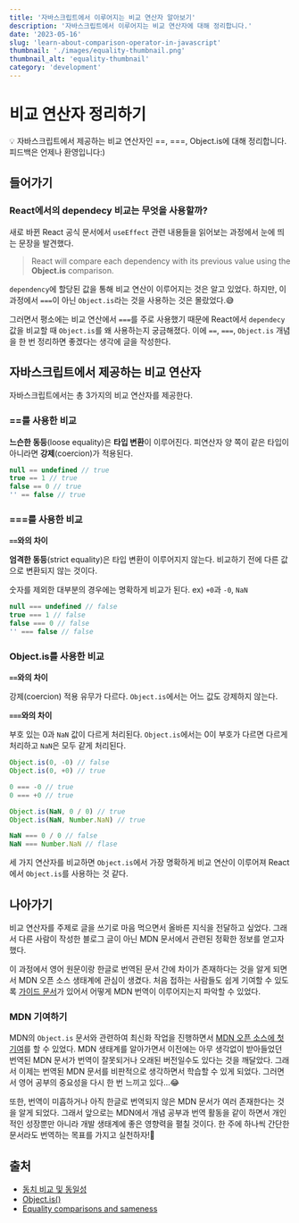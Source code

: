 ```yaml
---
title: '자바스크립트에서 이루어지는 비교 연산자 알아보기'
description: '자바스크립트에서 이루어지는 비교 연산자에 대해 정리합니다.'
date: '2023-05-16'
slug: 'learn-about-comparison-operator-in-javascript'
thumbnail: './images/equality-thumbnail.png'
thumbnail_alt: 'equality-thumbnail'
category: 'development'
---
```


# 비교 연산자 정리하기

<Callout>
  💡 자바스크립트에서 제공하는 비교 연산자인 ==, ===, Object.is에 대해 정리합니다.
  피드백은 언제나 환영입니다:)
</Callout>

## 들어가기

### React에서의 dependecy 비교는 무엇을 사용할까?

새로 바뀐 React 공식 문서에서 `useEffect` 관련 내용들을 읽어보는 과정에서 눈에 띄는 문장을 발견했다.

> React will compare each dependency with its previous value using the **Object.is** comparison.

`dependency`에 할당된 값을 통해 비교 연산이 이루어지는 것은 알고 있었다.
하지만, 이 과정에서 `===`이 아닌 `Object.is`라는 것을 사용하는 것은 몰랐었다.😅

그러면서 평소에는 비교 연산에서 `===`를 주로 사용했기 때문에 React에서 `dependecy` 값을 비교할 때 `Object.is`를 왜 사용하는지 궁금해졌다.
이에 `==`, `===`, `Object.is` 개념을 한 번 정리하면 좋겠다는 생각에 글을 작성한다.

## 자바스크립트에서 제공하는 비교 연산자

자바스크립트에서는 총 3가지의 비교 연산자를 제공한다.

### ==를 사용한 비교

**느슨한 동등**(loose equality)은 **타입 변환**이 이루어진다.
피연산자 양 쪽이 같은 타입이 아니라면 **강제**(coercion)가 적용된다.

```js
null == undefined // true
true == 1 // true
false == 0 // true
'' == false // true
```

### ===를 사용한 비교

**`==`와의 차이**

**엄격한 동등**(strict equality)은 타입 변환이 이루어지지 않는다.
비교하기 전에 다른 값으로 변환되지 않는 것이다.

숫자를 제외한 대부분의 경우에는 명확하게 비교가 된다.
ex) `+0`과 `-0`, `NaN`

```js
null === undefined // false
true === 1 // false
false === 0 // false
'' === false // false
```

### Object.is를 사용한 비교

**`==`와의 차이**

강제(coercion) 적용 유무가 다르다.
`Object.is`에서는 어느 값도 강제하지 않는다.

**`===`와의 차이**

부호 있는 0과 `NaN` 값이 다르게 처리된다.
`Object.is`에서는 0이 부호가 다르면 다르게 처리하고 `NaN`은 모두 같게 처리된다.

```js
Object.is(0, -0) // false
Object.is(0, +0) // true

0 === -0 // true
0 === +0 // true

Object.is(NaN, 0 / 0) // true
Object.is(NaN, Number.NaN) // true

NaN === 0 / 0 // false
NaN === Number.NaN // flase
```

세 가지 연산자를 비교하면 `Object.is`에서 가장 명확하게 비교 연산이 이루어져 React에서 `Object.is`를 사용하는 것 같다.

## 나아가기

비교 연산자를 주제로 글을 쓰기로 마음 먹으면서 올바른 지식을 전달하고 싶었다.
그래서 다른 사람이 작성한 블로그 글이 아닌 MDN 문서에서 관련된 정확한 정보를 얻고자 했다.

이 과정에서 영어 원문이랑 한글로 번역된 문서 간에 차이가 존재하다는 것을 알게 되면서 MDN 오픈 소스 생태계에 관심이 생겼다.
처음 접하는 사람들도 쉽게 기여할 수 있도록 [가이드 문서](https://github.com/mdn/translated-content/tree/main/docs/ko)가 있어서 어떻게 MDN 번역이 이루어지는지 파악할 수 있었다.

### MDN 기여하기

MDN의 `Object.is` 문서와 관련하여 최신화 작업을 진행하면서 [MDN 오픈 소스에 첫 기여](https://github.com/mdn/translated-content/pull/13108)를 할 수 있었다.
MDN 생태계를 알아가면서 이전에는 아무 생각없이 받아들었던 번역된 MDN 문서가 번역이 잘못되거나 오래된 버전일수도 있다는 것을 깨달았다.
그래서 이제는 번역된 MDN 문서를 비판적으로 생각하면서 학습할 수 있게 되었다.
그러면서 영어 공부의 중요성을 다시 한 번 느끼고 있다...😂

또한, 번역이 미흡하거나 아직 한글로 번역되지 않은 MDN 문서가 여러 존재한다는 것을 알게 되었다.
그래서 앞으로는 MDN에서 개념 공부과 번역 활동을 같이 하면서 개인적인 성장뿐만 아니라 개발 생태계에 좋은 영향력을 펼칠 것이다.
한 주에 하나씩 간단한 문서라도 번역하는 목표를 가지고 실천하자!💪

## 출처

- [동치 비교 및 동일성](https://developer.mozilla.org/ko/docs/Web/JavaScript/Equality_comparisons_and_sameness)
- [Object.is()](https://developer.mozilla.org/ko/docs/Web/JavaScript/Reference/Global_Objects/Object/is)
- [Equality comparisons and sameness](https://developer.mozilla.org/en-US/docs/Web/JavaScript/Equality_comparisons_and_sameness)
